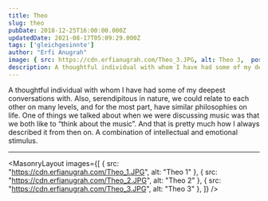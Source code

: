 ```yaml
---
title: Theo
slug: theo
pubDate: 2018-12-25T16:00:00.000Z
updatedDate: 2021-08-17T05:09:29.000Z
tags: ['gleichgesinnte']
author: "Erfi Anugrah"
image: { src: https://cdn.erfianugrah.com/Theo_3.JPG, alt: Theo 3,  positionx: 55%, positiony: 5% }
description: A thoughtful individual with whom I have had some of my deepest conversations with. 
---
```


A thoughtful individual with whom I have had some of my deepest conversations with. Also, serendipitous in nature, we could relate to each other on many levels, and for the most part, have similar philosophies on life. One of things we talked about when we were discussing music was that we both like to “think about the music”. And that is pretty much how I always described it from then on. A combination of intellectual and emotional stimulus.

---

<MasonryLayout images={[
    { src: "https://cdn.erfianugrah.com/Theo_1.JPG", alt: "Theo 1" },
    { src: "https://cdn.erfianugrah.com/Theo_2.JPG", alt: "Theo 2" },
    { src: "https://cdn.erfianugrah.com/Theo_3.JPG", alt: "Theo 3" },
]} />
